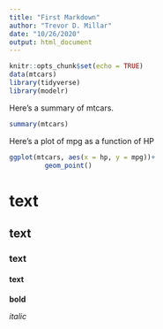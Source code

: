 ```yaml
---
title: "First Markdown"
author: "Trevor D. Millar"
date: "10/26/2020"
output: html_document
---
```


```r

knitr::opts_chunk$set(echo = TRUE)
data(mtcars)
library(tidyverse)
library(modelr)

```



Here's a summary of mtcars. 
```r
summary(mtcars)
```

Here's a plot of mpg as a function of HP
```r
ggplot(mtcars, aes(x = hp, y = mpg))+
         geom_point()
```


# text
## text
### text
#### text
**bold**

*italic*
